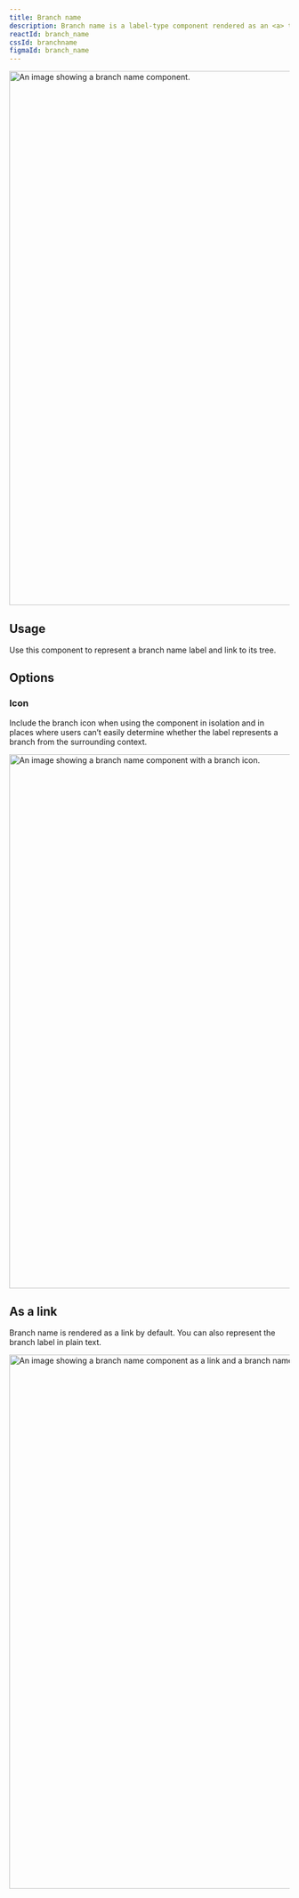 ```yaml
---
title: Branch name
description: Branch name is a label-type component rendered as an <a> tag by default that displays the name of a branch.
reactId: branch_name
cssId: branchname
figmaId: branch_name
---
```



<img
  width="960"
  alt="An image showing a branch name component."
  src="https://user-images.githubusercontent.com/586552/207118150-306e0679-f77b-4668-8700-3da506256ad1.png"
/>

## Usage

Use this component to represent a branch name label and link to its tree.

## Options

### Icon

Include the branch icon when using the component in isolation and in places where users can’t easily determine whether the label represents a branch from the surrounding context.

<img
  width="960"
  alt="An image showing a branch name component with a branch icon."
  src="https://user-images.githubusercontent.com/586552/207118155-5660c7c8-32f0-4eee-84c6-ce2b5c98b3ba.png"
/>

## As a link

Branch name is rendered as a link by default. You can also represent the branch label in plain text.

<img
  width="960"
  alt="An image showing a branch name component as a link and a branch name component as plain text."
  src="https://user-images.githubusercontent.com/586552/204637507-08c61b68-c474-4d64-9d64-91bf46fcff42.png"
/>
